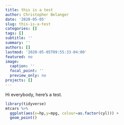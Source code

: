 ```yaml
---
title: this is a test
author: Christopher Belanger
date: '2020-05-05'
slug: this-is-a-test
categories: []
tags: []
subtitle: ''
summary: ''
authors: []
lastmod: '2020-05-05T09:55:33-04:00'
featured: no
image:
  caption: ''
  focal_point: ''
  preview_only: no
projects: []
---
```


Hi everybody, here's a test.

```r
library(tidyverse)
mtcars %>%
  ggplot(aes(x=hp,y=mpg, colour=as.factor(cyl))) +
  geom_point()
  

```